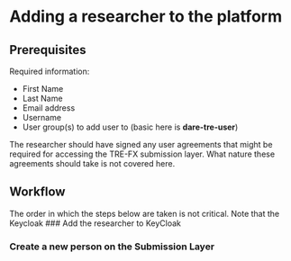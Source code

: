 
# Adding a researcher to the platform


## Prerequisites

Required information:
- First Name
- Last Name
- Email address
- Username
- User group(s) to add user to (basic here is **dare-tre-user**)

<Callout>
The researcher should have signed any user agreements 
that might be required for accessing the TRE-FX submission layer.
What nature these agreements should take is not covered here. 
</Callout>

## Workflow

<Callout>
The order in which the steps below are taken is not critical.
Note that the Keycloak 
</Callout>

<Steps>
### Add the researcher to KeyCloak

### Create a new person on the Submission Layer

</Steps>